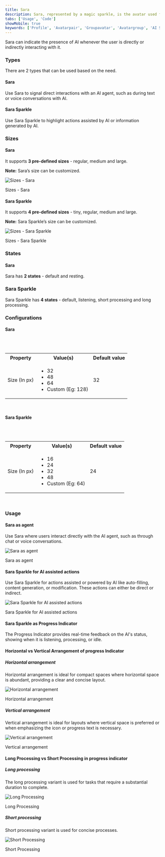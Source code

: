 ```yaml
---
title: Sara
description: Sara, represented by a magic sparkle, is the avatar used for artificial intelligence.
tabs: ['Usage', 'Code']
showMobile: true
keywords: ['Profile', 'Avatarpair', 'Groupavatar', 'Avatargroup', 'AI Sara', 'AI Sara Sparkle']
---
```


Sara can indicate the presence of AI whenever the user is directly or indirectly interacting with it.

<Preview name='components-sara--default' libName='mds-ai' />

### Types

There are 2 types that can be used based on the need.

#### Sara

Use Sara to signal direct interactions with an AI agent, such as during text or voice conversations with AI.

<Preview name='components-sara--default' libName='mds-ai' />

#### Sara Sparkle

Use Sara Sparkle to highlight actions assisted by AI or information generated by AI.

<Preview name='components-sarasparkle--default' libName='mds-ai' />

### Sizes

#### Sara

It supports **3 pre-defined sizes** -  regular, medium and large.

**Note:** Sara’s size can be customized.

![Sizes - Sara](./images/sizes-sara.png)
<Caption>Sizes - Sara</Caption>

#### Sara Sparkle

It supports **4 pre-defined sizes** - tiny, regular, medium and large.

**Note:** Sara Sparkle’s size can be customized.

![Sizes - Sara Sparkle](./images/sizes-sara-sparkle.png)
<Caption>Sizes - Sara Sparkle</Caption>

### States

#### Sara

Sara has **2 states** - default and resting.

<Preview name='components-sara--states' libName='mds-ai' />

### Sara Sparkle

Sara Sparkle has **4 states** - default, listening, short processing and long processing.

<Preview name='components-sarasparkle--states' libName='mds-ai' />

### Configurations

#### Sara

<br />
<br />

<table style={{width: "100%"}}>
  <tbody>
    <tr>
      <th style={{width:"33%",  textAlign: "left"}}>Property</th>
      <th style={{width:"33%",  textAlign: "left"}}>Value(s)</th>
      <th style={{width:"33%",  textAlign: "left"}}>Default value</th>
    </tr>
    <tr style={{verticalAlign: "top"}}>
      <td>Size (In px)</td>
      <td>
        <ul>
          <li>
            32
          </li>
          <li>
            48
          </li>
          <li>
            64
          </li>
          <li>
            Custom (Eg: 128)
          </li>
        </ul>
      </td>
        <td>32</td>
    </tr>
  </tbody>
</table>
<br />

#### Sara Sparkle

<br />
<br />

<table style={{width: "100%"}}>
  <tbody>
    <tr>
      <th style={{width:"33%",  textAlign: "left"}}>Property</th>
      <th style={{width:"33%",  textAlign: "left"}}>Value(s)</th>
      <th style={{width:"33%",  textAlign: "left"}}>Default value</th>
    </tr>
    <tr style={{verticalAlign: "top"}}>
      <td>Size (In px)</td>
      <td>
        <ul>
          <li>
            16
          </li>
          <li>
            24
          </li>
          <li>
            32
          </li>
          <li>
            48
          </li>
          <li>
            Custom (Eg: 64)
          </li>
        </ul>
      </td>
      <td>24</td>
    </tr>
  </tbody>
</table>
<br />

### Usage

#### Sara as agent

Use Sara where users interact directly with the AI agent, such as through chat or voice conversations.

![Sara as agent](./images/sara-agent.png)
<Caption>Sara as agent</Caption>

#### Sara Sparkle for AI assisted actions

Use Sara Sparkle for actions assisted or powered by AI like auto-filling, content generation, or modification. These actions can either be direct or indirect. 

![Sara Sparkle for AI assisted actions](./images/sara-sparkle-agent.png)
<Caption>Sara Sparkle for AI assisted actions</Caption>

#### Sara Sparkle as Progress Indicator

The Progress Indicator provides real-time feedback on the AI's status, showing when it is listening, processing, or idle.

<Preview name='patterns-progress-indicator-vertical--vertical' libName='mds-ai' />

#### Horizontal vs Vertical Arrangement of progress Indicator

##### Horizontal arrangement

Horizontal arrangement is ideal for compact spaces where horizontal space is abundant, providing a clear and concise layout.

![Horizontal arrangement](./images/horizontal-arrangement.png)
<Caption>Horizontal arrangement</Caption>

##### Vertical arrangement

Vertical arrangement is ideal for layouts where vertical space is preferred or when emphasizing the icon or progress text is necessary.

![Vertical arrangement](./images/vertical-arrangement.png)
<Caption>Vertical arrangement</Caption>

#### Long Processing vs Short Processing in progress indicator

##### Long processing 

The long processing variant is used for tasks that require a substantial duration to complete.

![Long Processing](./images/long-processing.png)
<Caption>Long Processing</Caption>

##### Short processing

Short processing variant is used for concise processes. 

![Short Processing](./images/short-processing.png)
<Caption>Short Processing</Caption>
